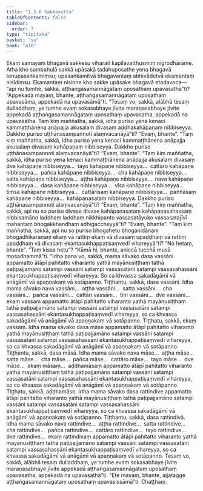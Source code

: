 ```yaml
---
title: "1.5.6 Sakkasutta"
tableOfContents: false
sidebar:
  order: 7
type: "tipitaka"
basket: "su"
book: "a10"
---
```



<DynamicBreadcrumb />

<Division number="46" book="a10">

<Paragraph number="320" book="a10">
Ekaṃ samayaṃ bhagavā sakkesu viharati kapilavatthusmiṃ nigrodhārāme. Atha kho sambahulā sakkā upāsakā tadahuposathe yena bhagavā tenupasaṅkamiṃsu; upasaṅkamitvā bhagavantaṃ abhivādetvā ekamantaṃ nisīdiṃsu. Ekamantaṃ nisinne kho sakke upāsake bhagavā etadavoca—  “api nu tumhe, sakkā, aṭṭhaṅgasamannāgataṃ uposathaṃ upavasathā”ti? “Appekadā mayaṃ, bhante, aṭṭhaṅgasamannāgataṃ uposathaṃ upavasāma, appekadā na upavasāmā”ti. “Tesaṃ vo, sakkā, alābhā tesaṃ dulladdhaṃ, ye tumhe evaṃ sokasabhaye jīvite maraṇasabhaye jīvite appekadā aṭṭhaṅgasamannāgataṃ uposathaṃ upavasatha, appekadā na upavasatha.
</Paragraph>

<Paragraph number="321" book="a10">
Taṃ kiṃ maññatha, sakkā, idha puriso yena kenaci kammaṭṭhānena anāpajja akusalaṃ divasaṃ aḍḍhakahāpaṇaṃ nibbiseyya. Dakkho puriso uṭṭhānasampannoti alaṃvacanāyā”ti? “Evaṃ, bhante”.
</Paragraph>

<Paragraph number="322" book="a10">
“Taṃ kiṃ maññatha, sakkā, idha puriso yena kenaci kammaṭṭhānena anāpajja akusalaṃ divasaṃ kahāpaṇaṃ nibbiseyya. Dakkho puriso uṭṭhānasampannoti alaṃvacanāyā”ti? “Evaṃ, bhante”.
</Paragraph>

<Paragraph number="323" book="a10">
“Taṃ kiṃ maññatha, sakkā, idha puriso yena kenaci kammaṭṭhānena anāpajja akusalaṃ divasaṃ dve kahāpaṇe nibbiseyya…  tayo kahāpaṇe nibbiseyya…  cattāro kahāpaṇe nibbiseyya…  pañca kahāpaṇe nibbiseyya…  cha kahāpaṇe nibbiseyya…  satta kahāpaṇe nibbiseyya…  aṭṭha kahāpaṇe nibbiseyya…  nava kahāpaṇe nibbiseyya…  dasa kahāpaṇe nibbiseyya…  vīsa kahāpaṇe nibbiseyya…  tiṃsa kahāpaṇe nibbiseyya…  cattārīsaṃ kahāpaṇe nibbiseyya…  paññāsaṃ kahāpaṇe nibbiseyya…  kahāpaṇasataṃ nibbiseyya. Dakkho puriso uṭṭhānasampannoti alaṃvacanāyā”ti? “Evaṃ, bhante”.
</Paragraph>

<Paragraph number="324" book="a10">
“Taṃ kiṃ maññatha, sakkā, api nu so puriso divase divase kahāpaṇasataṃ kahāpaṇasahassaṃ nibbisamāno laddhaṃ laddhaṃ nikkhipanto vassasatāyuko vassasatajīvī mahantaṃ bhogakkhandhaṃ adhigaccheyyā”ti? “Evaṃ, bhante”.
</Paragraph>

<Paragraph number="325" book="a10">
“Taṃ kiṃ maññatha, sakkā, api nu so puriso bhogahetu bhoganidānaṃ bhogādhikaraṇaṃ ekaṃ vā rattiṃ ekaṃ vā divasaṃ upaḍḍhaṃ vā rattiṃ upaḍḍhaṃ vā divasaṃ ekantasukhappaṭisaṃvedī vihareyyā”ti? “No hetaṃ, bhante”. “Taṃ kissa hetu”? “Kāmā hi, bhante, aniccā tucchā musā mosadhammā”ti.
</Paragraph>

<Paragraph number="326" book="a10">
“Idha pana vo, sakkā, mama sāvako dasa vassāni appamatto ātāpī pahitatto viharanto yathā mayānusiṭṭhaṃ tathā paṭipajjamāno satampi vassāni satampi vassasatāni satampi vassasahassāni ekantasukhappaṭisaṃvedī vihareyya. So ca khvassa sakadāgāmī vā anāgāmī vā apaṇṇakaṃ vā sotāpanno. Tiṭṭhantu, sakkā, dasa vassāni.
</Paragraph>

<Paragraph number="327" book="a10">
Idha mama sāvako nava vassāni…  aṭṭha vassāni…  satta vassāni…  cha vassāni…  pañca vassāni…  cattāri vassāni…  tīṇi vassāni…  dve vassāni…  ekaṃ vassaṃ appamatto ātāpī pahitatto viharanto yathā mayānusiṭṭhaṃ tathā paṭipajjamāno satampi vassāni satampi vassasatāni satampi vassasahassāni ekantasukhappaṭisaṃvedī vihareyya, so ca khvassa sakadāgāmī vā anāgāmī vā apaṇṇakaṃ vā sotāpanno. Tiṭṭhatu, sakkā, ekaṃ vassaṃ.
</Paragraph>

<Paragraph number="328" book="a10">
Idha mama sāvako dasa māse appamatto ātāpī pahitatto viharanto yathā mayānusiṭṭhaṃ tathā paṭipajjamāno satampi vassāni satampi vassasatāni satampi vassasahassāni ekantasukhappaṭisaṃvedī vihareyya, so ca khvassa sakadāgāmī vā anāgāmī vā apaṇṇakaṃ vā sotāpanno. Tiṭṭhantu, sakkā, dasa māsā.
</Paragraph>

<Paragraph number="329" book="a10">
Idha mama sāvako nava māse…  aṭṭha māse…  satta māse…  cha māse…  pañca māse…  cattāro māse…  tayo māse…  dve māse…  ekaṃ māsaṃ…  aḍḍhamāsaṃ appamatto ātāpī pahitatto viharanto yathā mayānusiṭṭhaṃ tathā paṭipajjamāno satampi vassāni satampi vassasatāni satampi vassasahassāni ekantasukhappaṭisaṃvedī vihareyya, so ca khvassa sakadāgāmī vā anāgāmī vā apaṇṇakaṃ vā sotāpanno. Tiṭṭhatu, sakkā, aḍḍhamāso.
</Paragraph>

<Paragraph number="330" book="a10">
Idha mama sāvako dasa rattindive appamatto ātāpī pahitatto viharanto yathā mayānusiṭṭhaṃ tathā paṭipajjamāno satampi vassāni satampi vassasatāni satampi vassasahassāni ekantasukhappaṭisaṃvedī vihareyya, so ca khvassa sakadāgāmī vā anāgāmī vā apaṇṇakaṃ vā sotāpanno. Tiṭṭhantu, sakkā, dasa rattindivā.
</Paragraph>

<Paragraph number="331" book="a10">
Idha mama sāvako nava rattindive…  aṭṭha rattindive…  satta rattindive…  cha rattindive…  pañca rattindive…  cattāro rattindive…  tayo rattindive…  dve rattindive…  ekaṃ rattindivaṃ appamatto ātāpī pahitatto viharanto yathā mayānusiṭṭhaṃ tathā paṭipajjamāno satampi vassāni satampi vassasatāni satampi vassasahassāni ekantasukhappaṭisaṃvedī vihareyya, so ca khvassa sakadāgāmī vā anāgāmī vā apaṇṇakaṃ vā sotāpanno. Tesaṃ vo, sakkā, alābhā tesaṃ dulladdhaṃ, ye tumhe evaṃ sokasabhaye jīvite maraṇasabhaye jīvite appekadā aṭṭhaṅgasamannāgataṃ uposathaṃ upavasatha, appekadā na upavasathā”ti. “Ete mayaṃ, bhante, ajjatagge aṭṭhaṅgasamannāgataṃ uposathaṃ upavasissāmā”ti.

</Paragraph>
</Division>

<Paragraph number="332" type="center" book="a10">
Chaṭṭhaṃ.
</Paragraph>